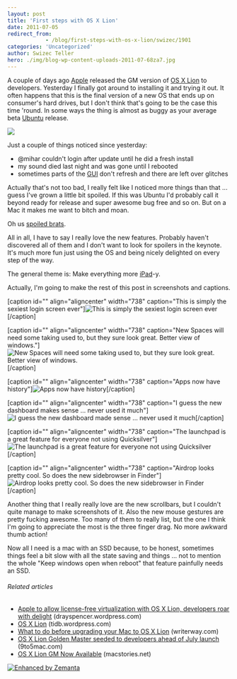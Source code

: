 ```yaml
---
layout: post
title: 'First steps with OS X Lion'
date: 2011-07-05
redirect_from: 
            - /blog/first-steps-with-os-x-lion/swizec/1901
categories: 'Uncategorized'
author: Swizec Teller
hero: ./img/blog-wp-content-uploads-2011-07-68za7.jpg
---
```

A couple of days ago [Apple](http://www.apple.com "Apple") released the GM version of [OS X Lion](http://www.apple.com/macosx/lion "Mac OS X Lion") to developers. Yesterday I finally got around to installing it and trying it out. It often happens that this is the final version of a new OS that ends up on consumer's hard drives, but I don't think that's going to be the case this time 'round. In some ways the thing is almost as buggy as your average beta [Ubuntu](http://www.ubuntu.com/ "Ubuntu (operating system)") release.



![](./img/blog-wp-content-uploads-2011-07-68za7.jpg)



Just a couple of things noticed since yesterday:

- @mihar couldn't login after update until he did a fresh install
- my sound died last night and was gone until I rebooted
- sometimes parts of the [GUI](http://en.wikipedia.org/wiki/Graphical_user_interface "Graphical user interface") don't refresh and there are left over glitches

Actually that's not too bad, I really felt like I noticed more things than that ... guess I've grown a little bit spoiled. If this was Ubuntu I'd probably call it beyond ready for release and super awesome bug free and so on. But on a Mac it makes me want to bitch and moan.



Oh us [spoiled brats](http://en.wikipedia.org/wiki/Spoiled_child "Spoiled child").



All in all, I have to say I really love the new features. Probably haven't discovered all of them and I don't want to look for spoilers in the keynote. It's much more fun just using the OS and being nicely delighted on every step of the way.



<!--more-->

The general theme is: Make everything more [iPad](http://www.apple.com/ipad/ "iPad")-y.



Actually, I'm going to make the rest of this post in screenshots and captions.



\[caption id="" align="aligncenter" width="738" caption="This is simply the sexiest login screen ever"]![](./img/blog-wp-content-uploads-2011-07-68za7.jpg "This is simply the sexiest login screen ever")\[/caption]



\[caption id="" align="aligncenter" width="738" caption="New Spaces will need some taking used to, but they sure look great. Better view of windows."]![](./img/blog-wp-content-uploads-2011-07-sNKpI.jpg "New Spaces will need some taking used to, but they sure look great. Better view of windows.")\[/caption]



\[caption id="" align="aligncenter" width="738" caption="Apps now have history"]![](./img/blog-wp-content-uploads-2011-07-5zDNd.png "Apps now have history")\[/caption]



\[caption id="" align="aligncenter" width="738" caption="I guess the new dashboard makes sense ... never used it much"]![](./img/blog-wp-content-uploads-2011-07-7l8re.png "I guess the new dashboard made sense ... never used it much")\[/caption]



\[caption id="" align="aligncenter" width="738" caption="The launchpad is a great feature for everyone not using Quicksilver"]![](./img/blog-wp-content-uploads-2011-07-9q4ii.jpg "The launchpad is a great feature for everyone not using Quicksilver")\[/caption]



\[caption id="" align="aligncenter" width="738" caption="Airdrop looks pretty cool. So does the new sidebrowser in Finder"]![](./img/blog-wp-content-uploads-2011-07-xfMzh.png "Airdrop looks pretty cool. So does the new sidebrowser in Finder")\[/caption]



Another thing that I really really love are the new scrollbars, but I couldn't quite manage to make screenshots of it. Also the new mouse gestures are pretty fucking awesome. Too many of them to really list, but the one I think I'm going to appreciate the most is the three finger drag. No more awkward thumb action!



Now all I need is a mac with an SSD because, to be honest, sometimes things feel a bit slow with all the state saving and things ... not to mention the whole "Keep windows open when reboot" that feature painfully needs an SSD.

###### Related articles

- [Apple to allow license-free virtualization with OS X Lion, developers roar with delight](http://drayspencer.wordpress.com/2011/07/05/apple-to-allow-license-free-virtualization-with-os-x-lion-developers-roar-with-delight/) (drayspencer.wordpress.com)
- [OS X Lion](http://tidb.wordpress.com/2011/07/01/os-x-lion/) (tidb.wordpress.com)
- [What to do before upgrading your Mac to OS X Lion](http://writerway.com/2011/06/30/what-to-do-before-upgrading-your-mac-to-os-x-lion/) (writerway.com)
- [OS X Lion Golden Master seeded to developers ahead of July launch](http://9to5mac.com/2011/07/01/os-x-lion-golden-master-seeded-to-developers/) (9to5mac.com)
- [OS X Lion GM Now Available](http://www.macstories.net/news/os-x-lion-gm-now-available/) (macstories.net)

[![Enhanced by Zemanta](http://img.zemanta.com/zemified_e.png?x-id=24dd1167-af88-4f12-a1b9-85557c32b7e7)](http://www.zemanta.com/ "Enhanced by Zemanta")